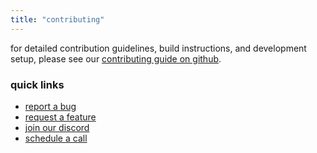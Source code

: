 ```yaml
---
title: "contributing"
---
```



for detailed contribution guidelines, build instructions, and development setup, please see our [contributing guide on github](https://github.com/mediar-ai/screenpipe/blob/main/CONTRIBUTING.md).

### quick links

- [report a bug](https://github.com/mediar-ai/screenpipe/issues/new?labels=bug)
- [request a feature](https://github.com/mediar-ai/screenpipe/issues/new?labels=enhancement)
- [join our discord](https://discord.gg/du9ebuw7uq)
- [schedule a call](https://cal.com/louis030195/screenpipe)
